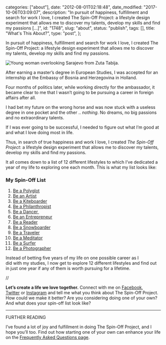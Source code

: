 
  categories: ["about"],
  date: "2012-08-01T02:18:48",
  date_modified: "2017-10-06T03:09:07",
  description:
    "In pursuit of happiness, fulfillment and search for work I love, I created The Spin-Off Project: a lifestyle design experiment that allows me to discover my talents, develop my skills and find my passions […]",
  id: "1748",
  slug: "about",
  status: "publish",
  tags: [],
  title: "What's This About?",
  type: "post",
};


In pursuit of happiness, fulfillment and search for work I love, I created The Spin-Off Project: a lifestyle design experiment that allows me to discover my talents, develop my skills and find my passions.

![Young woman overlooking Sarajevo from Zuta Tabija.](/pages/tsop/Mirha-Masala-Overlooking-Sarajevo_40.jpg)

After earning a master’s degree in European Studies, I was accepted for an internship at the Embassy of Bosnia and Herzegovina in Holland.

Four months of politics later, while working directly for the ambassador, it became clear to me that I wasn’t going to be pursuing a career in foreign affairs after all.

I had bet my future on the wrong horse and was now stuck with a useless degree in one pocket and the other .. _nothing_. No dreams, no big passions and no extraordinary talents.

If I was ever going to be successful, I needed to figure out what I’m good at and what I love doing most in life.

Thus, in search of true happiness and work I love, I created *The Spin-Off Project*: a lifestyle design experiment that allows me to discover my talents, develop my skills and find my passions.

It all comes down to a list of 12 different lifestyles to which I’ve dedicated a year of my life to exploring one each month. This is what my list looks like:

### My Spin-Off List

1. [Be a Polyglot](/tsop/posts/polyglot-month/)
2. [Be an Artist](/tsop/posts/artist-month/)
3. [Be a Kiteboarder](/tsop/posts/kiteboarder-month/)
4. [Be a Philanthropist](/tsop/posts/philanthropist-month/)
5. [Be a Dancer ](/tsop/posts/dancer-month/)
6. [Be an Entrepreneur](/tsop/posts/entrepreneur-month/)
7. [Be a Reader](/tsop/posts/reader-month/)
8. [Be a Snowboarder](/tsop/posts/snowboarder-month/)
9. [Be a Traveler](/tsop/posts/30-days-traveling/)
10. [Be a Meditator](/tsop/posts/meditator-month/)
11. [Be a Surfer](/tsop/posts/surfer-month/)
12. [Be a Photographer](/tsop/posts/photographer-month/)

Instead of betting five years of my life on one possible career as I did with my studies, I now get to explore 12 different lifestyles and find out in just one year if any of them is worth pursuing for a lifetime.

//

**Let’s create a life we love together.** Connect with me on [Facebook](http://www.facebook.com/thespinoffproject), [Twitter](http://www.twitter.com/mirhamasala/) or [Instagram](http://www.instagram.com/mirhamasala/) and tell me what you think about The Spin-Off Project. How could we make it better? Are you considering doing one of your own? And what does your spin-off list look like?

---

FURTHER READING

I’ve found a lot of joy and fulfillment in doing The Spin-Off Project, and I hope you’ll too. Find out how starting one of your own can enhance your life on the [Frequently Asked Questions page](/tsop/faqs/).
